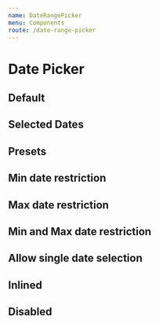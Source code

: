 ```yaml
---
name: DateRangePicker
menu: Components
route: /date-range-picker
---
```




# Date Picker

## Default

<Playground>
    <div style={{ minHeight: "400px", zIndex: "9999", position: "relative" }}>
        <DateRangePicker onDatesChange={noop} className="z-999" />
    </div>
</Playground>

## Selected Dates

<Playground>
    <div style={{ minHeight: "400px", zIndex: "9999", position: "relative" }}>
        <DateRangePicker presets={DEFAULT_DATES_PRESETS} startDate={moment("2019-07-08")} endDate={moment("2019-07-08").add(3, "days")} onDatesChange={noop} />
    </div>
</Playground>

## Presets

<Playground>
    <div style={{ minHeight: "400px", zIndex: "9999", position: "relative" }}>
        <DateRangePicker presets={DEFAULT_DATES_PRESETS} onDatesChange={noop} />
    </div>
</Playground>

## Min date restriction

<Playground>
    <div style={{ minHeight: "400px", zIndex: "9999", position: "relative" }}>
        <DateRangePicker minDate={moment(new Date()).subtract(2, "weeks")} onDatesChange={noop} />
    </div>
</Playground>

## Max date restriction

<Playground>
    <div style={{ minHeight: "400px", zIndex: "9999", position: "relative" }}>
        <DateRangePicker maxDate={moment(new Date()).add(1, "weeks")} onDatesChange={noop} />
    </div>
</Playground>

## Min and Max date restriction

<Playground>
    <div style={{ minHeight: "400px", zIndex: "9999", position: "relative" }}>
        <DateRangePicker minDate={moment(new Date()).subtract(2, "weeks")} maxDate={moment(new Date()).add(1, "weeks")} onDatesChange={noop} />
    </div>
</Playground>

## Allow single date selection

<Playground>
    <div style={{ minHeight: "400px", zIndex: "9999", position: "relative" }}>
        <DateRangePicker allowSingleDateSelection onDatesChange={noop} />
    </div>
</Playground>

## Inlined

<Playground>
    <div style={{ minHeight: "400px", zIndex: "9999", position: "relative" }}>
        <div className="flex">
            <div className="mr4" style={{ width: "50%" }}>
                <DateRangePicker onDatesChange={noop} />
            </div>
            <div style={{ width: "50%" }}>
                <DateRangePicker onDatesChange={noop} />
            </div>
        </div>
    </div>
</Playground>

## Disabled

<Playground>
    <div style={{ minHeight: "400px", zIndex: "9999", position: "relative" }}>
        <DateRangePicker disabled />
    </div>
</Playground>
